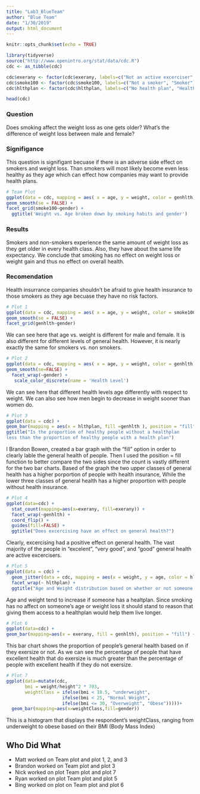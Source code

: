 ---
title: "Lab3_BlueTeam"
author: "Blue Team"
date: "1/30/2019"
output: html_document
---

```{r setup, include=FALSE}
knitr::opts_chunk$set(echo = TRUE)
```



```{r, include=F}
library(tidyverse)
source("http://www.openintro.org/stat/data/cdc.R")
cdc <- as_tibble(cdc)
```

```{r, include=F}
cdc$exerany <- factor(cdc$exerany, labels=c("Not an active excerciser", "Active excerciser"))
cdc$smoke100 <- factor(cdc$smoke100, labels=c("Not a smoker", "Smoker"))
cdc$hlthplan <- factor(cdc$hlthplan, labels=c("No health plan", "Health plan"))
```


```{r, include=F}
head(cdc)
```
### Question

Does smoking affect the weight loss as one gets older? What's the difference of weight loss between male and female?

### Signifigance
This question is signifigant becuase if there is an adverse side effect on smokers and weight loss. Than smokers will most likely become even less healthy as they age which can effect how companies may want to provide health plans.



```{r, warning=FALSE, message=F}
# Team Plot
ggplot(data = cdc, mapping = aes( x = age, y = weight, color = genhlth)) +
geom_smooth(se = FALSE) +
facet_grid(smoke100~gender) +
  ggtitle('Weight vs. Age broken down by smoking habits and gender')
```




### Results

Smokers and non-smokers experience the same amount of weight loss as they get older in every health class. Also, they have about the same life expectancy. We conclude that smoking has no effect on weight loss or weight gain and thus no effect on overall health. 

### Recomendation

Health insurrance companies shouldn't be afraid to give health insurance to those smokers as they age becuase they have no risk factors.

```{r, warning=F, message=F}
# Plot 1
ggplot(data = cdc, mapping = aes( x = age, y = weight, color = smoke100)) +
geom_smooth(se = FALSE) +
facet_grid(genhlth~gender)
```

We can see here that age vs. weight is different for male and female. It is also different for different levels of general health. However, it is nearly exactly the same for smokers vs. non smokers.




```{r, warning=F, message=F}
# Plot 2
ggplot(data = cdc, mapping = aes( x = age, y = weight, color = genhlth)) +
geom_smooth(se=FALSE) +
  facet_wrap(~gender) + 
   scale_color_discrete(name = 'Health Level')
```

We can see here that different health levels age differently with respect to weight. We can also see how men begin to decrease in weight sooner than women do.

```{r}
# Plot 3
ggplot(data = cdc) + 
geom_bar(mapping = aes(x = hlthplan, fill =genhlth ), position = "fill")+
ggtitle("Is the proportion of healthy people without a healthplan
less than the proportion of healthy people with a health plan")
```

   I Brandon Bowen, created a bar graph with the "fill" option in order to clearly lable the general health of people. Then I used the position = fill function to better compare the two sides since the count is vastly different for the two bar charts. Based of the graph the two upper classes of general health has a higher porportion of people with health insurance, While the lower three classes of general health has a higher proportion with people without health insurance.


```{r}
# Plot 4
ggplot(data=cdc) +
  stat_count(mapping=aes(x=exerany, fill=exerany)) +
  facet_wrap(~genhlth) +
  coord_flip() +
  guides(fill=FALSE) +
  ggtitle("Does excercising have an effect on general health?")
```

Clearly, excercising had a positive effect on general health. The vast majority of the people in "excelent", "very good", and "good" general health are active excercisers.



```{r}
# Plot 5
ggplot(data = cdc) + 
  geom_jitter(data = cdc, mapping = aes(x = weight, y = age, color = hlthplan)) +
  facet_wrap(~ hlthplan) +
  ggtitle("Age and Weight distribution based on whether or not someone has a healthplan")
```
Age and weight tend to increase if someone has a healtplan. Since smoking has no affect on someone's age or weight loss it should stand to reason that giving them access to a healthplan would help them live longer. 

```{r}
# Plot 6
ggplot(data=cdc) + 
geom_bar(mapping=aes(x = exerany, fill = genhlth), position = "fill") + labs(title = "Bar Chart of General Health of people who do and don't excersize")
```
This bar chart shows the proportion of people's general health based on if they exersize or not. As we can see the percentage of people that have excellent health that do exersize is much greater than the percentage of people with excellent health if they do not exersize.

```{r}
# Plot 7
ggplot(data=mutate(cdc,
       bmi = weight/height^2 * 703,
       weightClass = ifelse(bmi < 18.5, "underweight", 
                     ifelse(bmi < 25, "Normal Weight", 
                     ifelse(bmi <= 30, "Overweight", "Obese")))))+
  geom_bar(mapping=aes(x=weightClass,fill=gender))
```
This is a histogram that displays the respondent's weightClass, ranging from underweight to obese based on their BMI (Body Mass Index)




## Who Did What

- Matt worked on Team plot and plot 1, 2, and 3
- Brandon worked on Team plot and plot 3
- Nick worked on plot Team plot and plot 7 
- Ryan worked on plot Team plot and plot 5
- Bing worked on plot on Team plot and plot 6